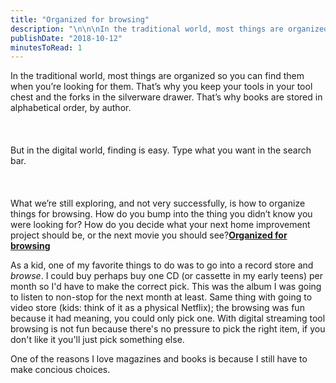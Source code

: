 ```yaml
---
title: "Organized for browsing"
description: "\n\n\nIn the traditional world, most things are organized so you can find them when you’re looking for them. That’s why you keep your tools in your tool chest and the forks in the silverware drawer. That’s why books are stored in alphabetical order, by author.\n\n\n\n\n\nBut in the digital world, finding is easy. Type what you want in the search bar.\n\n\n\n\n\nWhat we’re still exploring, and not very successfully, is how to organize things for browsing. How do you bump into the thing you didn’t know you were "
publishDate: "2018-10-12"
minutesToRead: 1
---
```


<div class="blockquote">
<div><p>In the traditional world, most things are organized so you can find them when you’re looking for them. That’s why you keep your tools in your tool chest and the forks in the silverware drawer. That’s why books are stored in alphabetical order, by author.<br />
<br /><br /><br />
But in the digital world, finding is easy. Type what you want in the search bar.<br />
<br /><br /><br />
What we’re still exploring, and not very successfully, is how to organize things for browsing. How do you bump into the thing you didn’t know you were looking for? How do you decide what your next home improvement project should be, or the next movie you should see?<strong><a href="https://seths.blog/2018/10/organized-for-finding/?ref=antonsten.com">Organized for browsing</a></strong></p></div>
</div>

<p>As a kid, one of my favorite things to do was to go into a record store and <em>browse</em>. I could buy perhaps buy one CD (or cassette in my early teens) per month so I'd have to make the correct pick. This was the album I was going to listen to non-stop for the next month at least. Same thing with going to video store (kids: think of it as a physical Netflix); the browsing was fun because it had meaning, you could only pick one. With digital streaming tool browsing is not fun because there's no pressure to pick the right item, if you don't like it you'll just pick something else.</p>
<p>One of the reasons I love magazines and books is because I still have to make concious choices.</p>